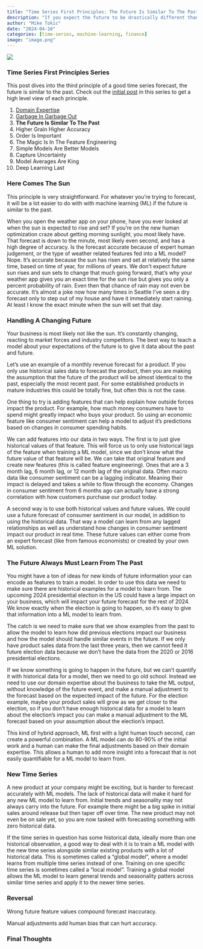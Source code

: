 ```yaml
---
title: "Time Series First Principles: The Future Is Similar To The Past"
description: "If you expect the future to be drastically different than past data, you will have a hard time training accurate models"
author: "Mike Tokic"
date: "2024-04-10"
categories: [time-series, machine-learning, finance]
image: "image.png"
---
```


![](./image.png)

### Time Series First Principles Series

This post dives into the third principle of a good time series forecast, the future is similar to the past. Check out the [initial post](https://mftokic.github.io/posts/2024-03-26-time-series-first-principles-initial/) in this series to get a high level view of each principle. 

1. [Domain Expertise](https://mftokic.github.io/posts/2024-04-02-time-series-domain-expertise/)
2. [Garbage In Garbage Out](https://mftokic.github.io/posts/2024-04-08-time-series-garbage/)
3. **The Future Is Similar To The Past**
4. Higher Grain Higher Accuracy
5. Order Is Important
6. The Magic Is In The Feature Engineering
7. Simple Models Are Better Models
8. Capture Uncertainty
9. Model Averages Are King
10. Deep Learning Last

### Here Comes The Sun 

This principle is very straightforward. For whatever you're trying to forecast, it will be a lot easier to do with with machine learning (ML) if the future is similar to the past. 

When you open the weather app on your phone, have you ever looked at when the sun is expected to rise and set? If you're on the new human optimization craze about getting morning sunlight, you most likely have. That forecast is down to the minute, most likely even second, and has a high degree of accuracy. Is the forecast accurate because of expert human judgement, or the type of weather related features fed into a ML model? Nope. It's accurate because the sun has risen and set at relatively the same time, based on time of year, for millions of years. We don't expect future sun rises and sun sets to change that much going forward, that's why your weather app gives you an exact time for the sun rise but gives you only a percent probability of rain. Even then that chance of rain may not even be accurate. It's almost a joke now how many times in Seattle I've seen a dry forecast only to step out of my house and have it immediately start raining. At least I know the exact minute when the sun will set that day. 

### Handling A Changing Future

Your business is most likely not like the sun. It's constantly changing, reacting to market forces and industry competitors. The best way to teach a model about your expectations of the future is to give it data about the past and future. 

Let's use an example of a monthly revenue forecast for a product. If you only use historical sales data to forecast the product, then you are making the assumption that the future of the product will be almost identical to the past, especially the most recent past. For some established products in mature industries this could be totally fine, but often this is not the case. 

One thing to try is adding features that can help explain how outside forces impact the product. For example, how much money consumers have to spend might greatly impact who buys your product. So using an economic feature like consumer sentiment can help a model to adjust it's predictions based on changes in consumer spending habits. 

We can add features into our data in two ways. The first is to just give historical values of that feature. This will force us to only use historical lags of the feature when training a ML model, since we don't know what the future value of that feature will be. We can take that original feature and create new features (this is called feature engineering). Ones that are a 3 month lag, 6 month lag, or 12 month lag of the original data. Often macro data like consumer sentiment can be a lagging indicator. Meaning their impact is delayed and takes a while to flow through the economy. Changes in consumer sentiment from 6 months ago can actually have a strong correlation with how customers purchase our product today. 

A second way is to use both historical values and future values. We could use a future forecast of consumer sentiment in our model, in addition to using the historical data. That way a model can learn from any lagged relationships as well as understand how changes in consumer sentiment impact our product in real time. These future values can either come from an expert forecast (like from famous economists) or created by your own ML solution. 

### The Future Always Must Learn From The Past

You might have a ton of ideas for new kinds of future information your can encode as features to train a model. In order to use this data we need to make sure there are historical examples for a model to learn from. The upcoming 2024 presidential election in the US could have a large impact on your business, which will impact your future forecast for the rest of 2024. We know exactly when the election is going to happen, so it's easy to give that information into a ML model to learn from. 

The catch is we need to make sure that we show examples from the past to allow the model to learn how did previous elections impact our business and how the model should handle similar events in the future. If we only have product sales data from the last three years, then we cannot feed it future election data because we don't have the data from the 2020 or 2016 presidential elections. 

If we know something is going to happen in the future, but we can't quantify it with historical data for a model, then we need to go old school. Instead we need to use our domain expertise about the business to take the ML output, without knowledge of the future event, and make a manual adjustment to the forecast based on the expected impact of the future. For the election example, maybe your product sales will grow as we get closer to the election, so if you don't have enough historical data for a model to learn about the election's impact you can make a manual adjustment to the ML forecast based on your assumption about the election's impact. 

This kind of hybrid approach, ML first with a light human touch second, can create a powerful combination. A ML model can do 80-90% of the initial work and a human can make the final adjustments based on their domain expertise. This allows a human to add more insight into a forecast that is not easily quantifiable for a ML model to learn from. 

### New Time Series

A new product at your company might be exciting, but is harder to forecast accurately with ML models. The lack of historical data will make it hard for any new ML model to learn from. Initial trends and seasonality may not always carry into the future. For example there might be a big spike in initial sales around release but then taper off over time. The new product may not even be on sale yet, so you are now tasked with forecasting something with zero historical data. 

If the time series in question has some historical data, ideally more than one historical observation, a good way to deal with it is to train a ML model with the new time series alongside similar existing products with a lot of historical data. This is sometimes called a "global model", where a model learns from multiple time series instead of one. Training on one specific time series is sometimes called a "local model". Training a global model allows the ML model to learn general trends and seasonality patters across similar time series and apply it to the newer time series. 

### Reversal

Wrong future feature values compound forecast inaccuracy. 

Manual adjustments add human bias that can hurt accuracy. 

### Final Thoughts
